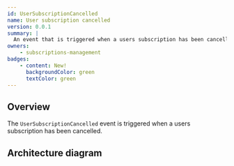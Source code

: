 ```yaml
---
id: UserSubscriptionCancelled
name: User subscription cancelled
version: 0.0.1
summary: |
  An event that is triggered when a users subscription has been cancelled
owners:
    - subscriptions-management
badges:
    - content: New!
      backgroundColor: green
      textColor: green
---
```



## Overview

The `UserSubscriptionCancelled` event is triggered when a users subscription has been cancelled.

## Architecture diagram

<NodeGraph />

<Footer />